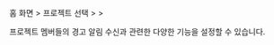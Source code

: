 홈 화면 &gt; 프로젝트 선택 &gt; <Cmdname sid="event_statistic" className="uitext" /> &gt; <Cmdname sid="eventNoti" className="uitext" />

프로젝트 멤버들의 경고 알림 수신과 관련한 다양한 기능을 설정할 수 있습니다.

<Xclude product="url">

<ImgLang img='alert_receving_setting.png' desc='경고 알림 수신 설정' />

</Xclude>

<InDoc product="url">

<ImgLang img='alert_receving_setting-url.png' desc='경고 알림 수신 설정' />

</InDoc>